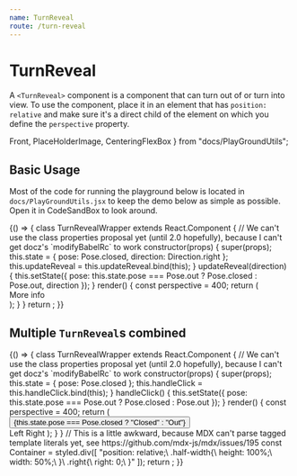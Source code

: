 ```yaml
---
name: TurnReveal
route: /turn-reveal
---
```


# TurnReveal

A `<TurnReveal>` component is a component that can turn out of or turn into view.
To use the component, place it in an element that has `position: relative` and make sure it's a direct child of the element on which you define the `perspective` property.


  Front,
  PlaceHolderImage,
  CenteringFlexBox
} from "docs/PlayGroundUtils";


<Props of={TurnReveal} />

## Basic Usage

Most of the code for running the playground below is located in `docs/PlayGroundUtils.jsx` to keep the demo below as simple as possible. Open it in CodeSandBox to look around.

<Playground>
  {() => {
    class TurnRevealWrapper extends React.Component {
      // We can't use the class properties proposal yet (until 2.0 hopefully), because I can't get docz's `modifyBabelRc` to work
      constructor(props) {
        super(props);
        this.state = {
          pose: Pose.closed,
          direction: Direction.right
        };
        this.updateReveal = this.updateReveal.bind(this);
      }
      updateReveal(direction) {
        this.setState({
          pose: this.state.pose === Pose.out ? Pose.closed : Pose.out,
          direction
        });
      }
      render() {
        const perspective = 400;
        return (
          <ControlWrapper
            pose={this.state.pose}
            updateReveal={this.updateReveal}
          >
            <div
              style={{ position: "relative", perspective: perspective + "px" }}
            >
              <TurnReveal
                pose={this.state.pose}
                direction={this.state.direction}
                perspective={perspective}
              >
                <Front>More info</Front>
              </TurnReveal>
              <PlaceHolderImage />
            </div>
          </ControlWrapper>
        );
      }
    }
    return <TurnRevealWrapper />;
  }}
</Playground>

## Multiple `TurnReveal`s combined

<Playground>
  {() => {
    class TurnRevealWrapper extends React.Component {
      // We can't use the class properties proposal yet (until 2.0 hopefully), because I can't get docz's `modifyBabelRc` to work
      constructor(props) {
        super(props);
        this.state = {
          pose: Pose.closed
        };
        this.handleClick = this.handleClick.bind(this);
      }
      handleClick() {
        this.setState({
          pose: this.state.pose === Pose.out ? Pose.closed : Pose.out
        });
      }
      render() {
        const perspective = 400;
        return (
          <CenteringFlexBox>
            <button style={{ width: "fit-content" }} onClick={this.handleClick}>
              {this.state.pose === Pose.closed ? "Closed" : "Out"}
            </button>
            <div style={{ height: "10px" }} />
            <Container style={{ perspective: perspective + "px" }}>
              <TurnReveal
                pose={this.state.pose}
                direction={Direction.left}
                perspective={perspective}
                className="half-width"
              >
                <Front>Left</Front>
              </TurnReveal>
              <TurnReveal
                pose={this.state.pose}
                direction={Direction.right}
                perspective={perspective}
                className="half-width right"
              >
                <Front>Right</Front>
              </TurnReveal>
              <PlaceHolderImage />
            </Container>
          </CenteringFlexBox>
        );
      }
    }
    // This is a little awkward, because MDX can't parse tagged template literals yet, see https://github.com/mdx-js/mdx/issues/195
    const Container = styled.div([
      "position: relative;\
         .half-width{\
            height: 100%;\
            width: 50%;\
        }\
         .right{\
            right: 0;\
        }"
    ]);
    return <TurnRevealWrapper />;
  }}
</Playground>
